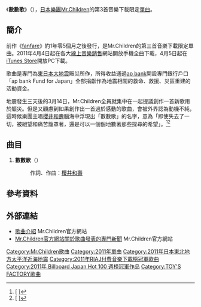{{Infobox Single
| Name           = 數數歌<br />{{lang|ja|かぞえうた}}
| Artist         = [[Mr.Children|Mr.Children]]
| Album          = [[［(an_imitation)_blood_orange］|[(an imitation) blood orange]]]
| Released       = 2011年4月4日（[[手機全曲下載|手機全曲下載]]）<br />2011年4月5日（PC下載）
| Format         = [[音樂下載|音樂下載]]
| Recorded       =
| Genre          = [[J-POP|J-POP]]
| Length         = 
| Label          = [[TOY'S_FACTORY|TOY'S FACTORY]]
| Writer         = [[櫻井和壽|櫻井和壽]]
| Producer       = [[小林武史|小林武史]]
| Certification  = 
| Chart position = * 週榜第1位（[[RIAJ付費音樂下載榜|RIAJ音樂下載榜]]）
| Last single    = [[fanfare|fanfare]]<br />（2009年）
| This single    = '''數數歌'''<br />（2011年）
| Next single    = [[祈禱_～眼淚的痕跡/End_of_the_day/pieces|祈禱 ～眼淚的痕跡／End of the day／pieces]]<br />（2012年）
}}
《'''數數歌'''》（{{lang-ja|'''かぞえうた'''}}），[[日本|日本]][[樂團|樂團]][[Mr.Children|Mr.Children]]的第3首音樂下載限定[[單曲|單曲]]。

==簡介==
前作《[[fanfare|fanfare]]》約1年零5個月之後發行，是Mr.Children的第三首音樂下載限定單曲。2011年4月4日起在各大[[線上音樂銷售|線上音樂銷售]]網站開放手機全曲下載，4月5日起在[[iTunes|iTunes Store]]開放PC下載。

歌曲是專門為[[2011年日本東北地方太平洋近海地震|東日本大地震]]賑災所作，所得收益通過[[ap_bank|ap bank]]開設專門銀行戶口「ap bank Fund for Japan」全部捐獻作為地震相關的救命、救援、災區重建的活動資金。

地震發生三天後的3月14日，Mr.Children全員就集中在一起提議創作一首新歌用於賑災。但是又顧慮到如果創作出一首過於感動的歌曲，會被外界認為動機不純，這時候樂團主唱[[櫻井和壽|櫻井和壽]]腦海中浮現出「數數歌」的名字，意為「即使失去了一切，被絕望和痛苦籠罩著，還是可以一個個地數著那些探尋的希望」。<ref>[{{Cite web |url=http://www.oricon.co.jp/news/music/86243/full/ |script-title=ja:ミスチル、桜井書き下ろしの新曲で被災地支援　3週間で緊急発売 |access-date=2011-04-02 |archive-date=2011-04-08 |archive-url=https://web.archive.org/web/20110408142646/http://www.oricon.co.jp/news/music/86243/full/ |dead-url=no }} {{lang|ja|ミスチル、桜井書き下ろしの新曲で被災地支援　3週間で緊急発売}}]</ref><ref>[{{Cite web |url=http://natalie.mu/music/news/47249 |script-title=ja:Mr.Children新曲配信「希望を探して数えていけたら」 |access-date=2011-04-02 |archive-date=2019-11-30 |archive-url=https://web.archive.org/web/20191130195030/https://natalie.mu/music/news/47249 |dead-url=no }} {{lang|ja|Mr.Children新曲配信「希望を探して数えていけたら」}}]</ref>

==曲目==
# '''數數歌'''（{{lang|ja|かぞえうた}}）
#:作詞、作曲：[[櫻井和壽|櫻井和壽]]

==參考資料==
{{reflist}}

==外部連結==
*[http://www.mrchildren.jp/disco/download/download03.html 歌曲介紹] {{Wayback|url=http://www.mrchildren.jp/disco/download/download03.html |date=20191228002743 }} Mr.Children官方網站
*[https://web.archive.org/web/20110404040211/http://www.mrchildren.jp/news/news20110402.html Mr.Children官方網站關於歌曲發表的專門新聞] Mr.Children官方網站

{{Mr.Children}}
{{Billboard JAPAN Hot 100 週榜冠軍 (2011年)|2011年4月11日}}
{{RIAJ付費音樂下載榜冠軍 (2011年)|2011年4月5日—4月12日，共兩週}}

{{DEFAULTSORT:Kazo e Uta}}
[[Category:Mr.Children歌曲|Category:Mr.Children歌曲]]
[[Category:2011年單曲|Category:2011年單曲]]
[[Category:2011年日本東北地方太平洋近海地震|Category:2011年日本東北地方太平洋近海地震]]
[[Category:2011年RIAJ付費音樂下載榜冠軍歌曲|Category:2011年RIAJ付費音樂下載榜冠軍歌曲]]
[[Category:2011年_Billboard_Japan_Hot_100_週榜冠軍作品|Category:2011年 Billboard Japan Hot 100 週榜冠軍作品]]
[[Category:TOY'S_FACTORY歌曲|Category:TOY'S FACTORY歌曲]]